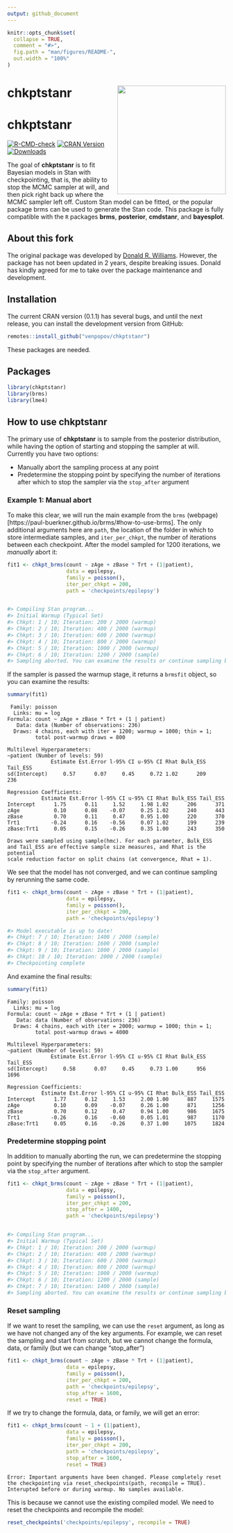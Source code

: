 ```yaml
---
output: github_document
---
```


```r
knitr::opts_chunk$set(
  collapse = TRUE,
  comment = "#>",
  fig.path = "man/figures/README-",
  out.width = "100%"
)
```

# chkptstanr <img src="man/figures/logo.png" align="right" width = 250 />

# chkptstanr <!-- badges: start -->

[![R-CMD-check](https://github.com/venpopov/chkptstanr/actions/workflows/R-CMD-check.yaml/badge.svg)](https://github.com/venpopov/chkptstanr/actions/workflows/R-CMD-check.yaml)
[![CRAN Version](http://www.r-pkg.org/badges/version/chkptstanr)](https://cran.r-project.org/package=chkptstanr)
[![Downloads](https://cranlogs.r-pkg.org/badges/chkptstanr)](https://cran.r-project.org/package=chkptstanr)
<!-- badges: end -->

The goal of **chkptstanr** is to fit Bayesian models in Stan with checkpointing, 
that is, the ability to stop the MCMC sampler at will, and then pick
right back up where the MCMC sampler left off. Custom Stan model can be fitted,
or the popular package brms can be used to generate the Stan code. This 
package is fully compatible with the `R` packages **brms**, **posterior**, 
**cmdstanr**, and **bayesplot**. 

## About this fork

The original package was developed by [Donald R. Williams](https://github.com/donaldRwilliams/chkptstanr). However, the package has not been updated in 2 years, despite breaking issues. Donald has kindly agreed for me to take over the package maintenance and development.


## Installation

The current CRAN version (0.1.1) has several bugs, and until the next release, you can install the development version from GitHub:

```r
remotes::install_github("venpopov/chkptstanr")
```

These packages are needed.

## Packages
```r
library(chkptstanr)
library(brms)
library(lme4)
```

## How to use chkptstanr

The primary use of **chkptstanr** is to sample from the posterior distribution, while
having the option of starting and stopping the sampler at will. Currently you have two options:

- Manually abort the sampling process at any point
- Predetermine the stopping point by specifying the number of iterations after which to stop the sampler via the `stop_after` argument

### Example 1: Manual abort

To make this clear, we will run the main example from the `brms` (webpage)[https://paul-buerkner.github.io/brms/#how-to-use-brms]. The only additional arguments here are `path`, the location of the folder in which to store intermediate samples, and `iter_per_chkpt`, the number of iterations between each checkpoint. After the model sampled for 1200 iterations, we _manually_ abort it:

```r
fit1 <- chkpt_brms(count ~ zAge + zBase * Trt + (1|patient),
                   data = epilepsy, 
                   family = poisson(),
                   iter_per_chkpt = 200,
                   path = 'checkpoints/epilepsy')


#> Compiling Stan program...
#> Initial Warmup (Typical Set)
#> Chkpt: 1 / 10; Iteration: 200 / 2000 (warmup)
#> Chkpt: 2 / 10; Iteration: 400 / 2000 (warmup)
#> Chkpt: 3 / 10; Iteration: 600 / 2000 (warmup)
#> Chkpt: 4 / 10; Iteration: 800 / 2000 (warmup)
#> Chkpt: 5 / 10; Iteration: 1000 / 2000 (warmup)
#> Chkpt: 6 / 10; Iteration: 1200 / 2000 (sample)
#> Sampling aborted. You can examine the results or continue sampling by rerunning the same code.
```

If the sampler is passed the warmup stage, it returns a `brmsfit` object, so you can examine the results:

```r
summary(fit1)
```

```
 Family: poisson 
  Links: mu = log 
Formula: count ~ zAge + zBase * Trt + (1 | patient) 
   Data: data (Number of observations: 236) 
  Draws: 4 chains, each with iter = 1200; warmup = 1000; thin = 1;
         total post-warmup draws = 800

Multilevel Hyperparameters:
~patient (Number of levels: 59) 
              Estimate Est.Error l-95% CI u-95% CI Rhat Bulk_ESS Tail_ESS
sd(Intercept)     0.57      0.07     0.45     0.72 1.02      209      236

Regression Coefficients:
           Estimate Est.Error l-95% CI u-95% CI Rhat Bulk_ESS Tail_ESS
Intercept      1.75      0.11     1.52     1.98 1.02      206      371
zAge           0.10      0.08    -0.07     0.25 1.02      240      443
zBase          0.70      0.11     0.47     0.95 1.00      220      370
Trt1          -0.24      0.16    -0.56     0.07 1.02      199      239
zBase:Trt1     0.05      0.15    -0.26     0.35 1.00      243      350

Draws were sampled using sample(hmc). For each parameter, Bulk_ESS
and Tail_ESS are effective sample size measures, and Rhat is the potential
scale reduction factor on split chains (at convergence, Rhat = 1).
```

We see that the model has not converged, and we can continue sampling by rerunning the same code.

```r
fit1 <- chkpt_brms(count ~ zAge + zBase * Trt + (1|patient),
                   data = epilepsy, 
                   family = poisson(),
                   iter_per_chkpt = 200,
                   path = 'checkpoints/epilepsy')

#> Model executable is up to date!
#> Chkpt: 7 / 10; Iteration: 1400 / 2000 (sample)
#> Chkpt: 8 / 10; Iteration: 1600 / 2000 (sample)
#> Chkpt: 9 / 10; Iteration: 1800 / 2000 (sample)
#> Chkpt: 10 / 10; Iteration: 2000 / 2000 (sample)
#> Checkpointing complete
```

And examine the final results:

```r
summary(fit1)
```

```
Family: poisson 
  Links: mu = log 
Formula: count ~ zAge + zBase * Trt + (1 | patient) 
   Data: data (Number of observations: 236) 
  Draws: 4 chains, each with iter = 2000; warmup = 1000; thin = 1;
         total post-warmup draws = 4000

Multilevel Hyperparameters:
~patient (Number of levels: 59) 
              Estimate Est.Error l-95% CI u-95% CI Rhat Bulk_ESS Tail_ESS
sd(Intercept)     0.58      0.07     0.45     0.73 1.00      956     1696

Regression Coefficients:
           Estimate Est.Error l-95% CI u-95% CI Rhat Bulk_ESS Tail_ESS
Intercept      1.77      0.12     1.53     2.00 1.00      887     1575
zAge           0.10      0.09    -0.07     0.26 1.00      871     1256
zBase          0.70      0.12     0.47     0.94 1.00      986     1675
Trt1          -0.26      0.16    -0.60     0.05 1.01      987     1170
zBase:Trt1     0.05      0.16    -0.26     0.37 1.00     1075     1824
```

### Predetermine stopping point

In addition to manually aborting the run, we can predetermine the stopping point by specifying the number of iterations after which to stop the sampler via the `stop_after` argument. 

```r
fit1 <- chkpt_brms(count ~ zAge + zBase * Trt + (1|patient),
                   data = epilepsy, 
                   family = poisson(),
                   iter_per_chkpt = 200,
                   stop_after = 1400,
                   path = 'checkpoints/epilepsy')


#> Compiling Stan program...
#> Initial Warmup (Typical Set)
#> Chkpt: 1 / 10; Iteration: 200 / 2000 (warmup)
#> Chkpt: 2 / 10; Iteration: 400 / 2000 (warmup)
#> Chkpt: 3 / 10; Iteration: 600 / 2000 (warmup)
#> Chkpt: 4 / 10; Iteration: 800 / 2000 (warmup)
#> Chkpt: 5 / 10; Iteration: 1000 / 2000 (warmup)
#> Chkpt: 6 / 10; Iteration: 1200 / 2000 (sample)
#> Chkpt: 7 / 10; Iteration: 1400 / 2000 (sample)
#> Sampling aborted. You can examine the results or continue sampling by rerunning the same code.
```

### Reset sampling

If we want to reset the sampling, we can use the `reset` argument, as long as we have not changed any of the key arguments. For example, we can reset the sampling and start from scratch, but we cannot change the formula, data, or family (but we can change "stop_after")

```r
fit1 <- chkpt_brms(count ~ zAge + zBase * Trt + (1|patient),
                   data = epilepsy, 
                   family = poisson(),
                   iter_per_chkpt = 200,
                   path = 'checkpoints/epilepsy',
                   stop_after = 1600,
                   reset = TRUE)
```

If we try to change the formula, data, or family, we will get an error:

```r
fit1 <- chkpt_brms(count ~ 1 + (1|patient),
                   data = epilepsy, 
                   family = poisson(),
                   iter_per_chkpt = 200,
                   path = 'checkpoints/epilepsy',
                   stop_after = 1600,
                   reset = TRUE)
```

```
Error: Important arguments have been changed. Please completely reset the checkpointing via reset_checkpoints(path, recompile = TRUE).
Interupted before or during warmup. No samples available.
```

This is because we cannot use the existing compiled model. We need to reset the checkpoints and recompile the model:

```r
reset_checkpoints('checkpoints/epilepsy', recompile = TRUE)
```

